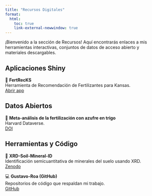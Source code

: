 ```yaml
---
title: "Recursos Digitales"
format:
  html:
    toc: true
    link-external-newwindow: true
---
```


¡Bienvenido a la sección de Recursos! Aquí encontrarás enlaces a mis herramientas interactivas, conjuntos de datos de acceso abierto y materiales descargables.

## Aplicaciones Shiny
:::: {.grid}
::: {.g-col-6}
::: {.callout}
🌾 **FertRecKS**  
Herramienta de Recomendación de Fertilizantes para Kansas.  
[Abrir app](https://gustavo-roa.shinyapps.io/KS-Fertilizer-Recommendation-App-R/){.btn .btn-primary .btn-sm}
:::
:::
::::

## Datos Abiertos
:::: {.grid}
::: {.g-col-6}
::: {.callout}
📂 **Meta-análisis de la fertilización con azufre en trigo**  
Harvard Dataverse.  
[DOI](https://doi.org/10.7910/DVN/4RLPP1){.btn .btn-outline-primary .btn-sm}
:::
:::
::::

## Herramientas y Código
:::: {.grid}
::: {.g-col-6}
::: {.callout}
🧪 **XRD-Soil-Mineral-ID**  
Identificación semicuantitativa de minerales del suelo usando XRD.  
[Zenodo](https://zenodo.org/records/15882594){.btn .btn-outline-secondary .btn-sm}
:::
:::

::: {.g-col-6}
::: {.callout}
💻 **Gustavo-Roa (GitHub)**  
Repositorios de código que respaldan mi trabajo.  
[GitHub](https://github.com/Gustavo-Roa){.btn .btn-outline-secondary .btn-sm}
:::
:::
::::
